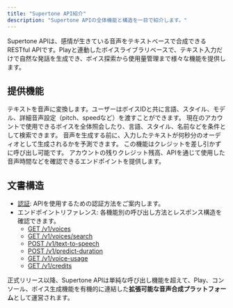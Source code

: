 ```yaml
---
title: "Supertone API紹介"
description: "Supertone APIの全体機能と構造を一目で紹介します。"
---
```

Supertone APIは、感情が生きている音声をテキストベースで合成できるRESTful APIです。Playと連動したボイスライブラリベースで、テキスト入力だけで自然な発話を生成でき、ボイス探索から使用量管理まで様々な機能を提供します。

## 提供機能
<CardGroup cols={1}>
  <Card title="Text-to-Speech" icon="comment">
    テキストを音声に変換します。ユーザーはボイスIDと共に言語、スタイル、モデル、詳細音声設定（pitch、speedなど）を渡すことができます。
  </Card>
  <Card title="ボイス探索" icon="magnifying-glass">
    現在のアカウントで使用できるボイスを全体照会したり、言語、スタイル、名前などを条件として検索できます。
  </Card>
  <Card title="発話長予測" icon="check">
    音声を生成する前に、入力したテキストが何秒分のオーディオとして生成されるかを予測できます。
    この機能はクレジットを差し引かずに呼び出し可能です。
  </Card>
  <Card title="クレジットと使用量確認" icon="credit-card">
    アカウントの残りクレジット残高、APIを通じて使用した音声時間などを確認できるエンドポイントを提供します。
  </Card>
</CardGroup>

## 文書構造
- [認証](/ja/api-reference/authentication): APIを使用するための認証方法をご案内します。
- エンドポイントリファレンス: 各機能別の呼び出し方法とレスポンス構造を確認できます。
  - [GET /v1/voices](/ja/api-reference/endpoints/get-voices)
  - [GET /v1/voices/search](/ja/api-reference/endpoints/search-voices)
  - [POST /v1/text-to-speech](/ja/api-reference/endpoints/text-to-speech)
  - [POST /v1/predict-duration](/ja/api-reference/endpoints/predit-duration)
  - [GET /v1/voice-usage](/ja/api-reference/endpoints/get-voice-usage)
  - [GET /v1/credits](/ja/api-reference/endpoints/get-credit-balance)

正式リリース以降、Supertone APIは単純な呼び出し機能を超えて、Play、コンソール、ボイス生成機能を有機的に連結した**拡張可能な音声合成プラットフォーム**として運営されます。
